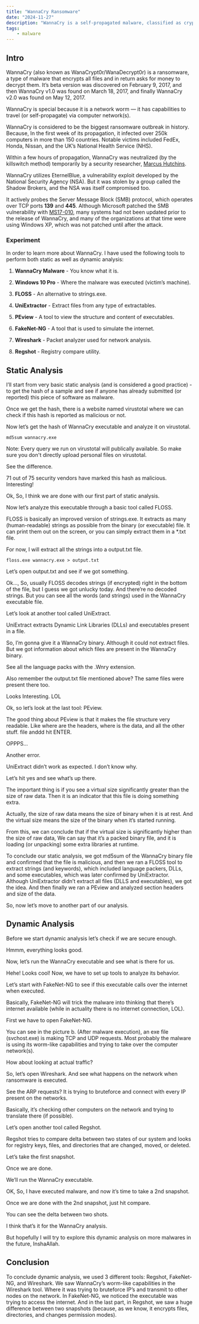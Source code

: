 ```yaml
---
title: "WannaCry Ransomware"
date: "2024-11-27"
description: "WannaCry is a self-propagated malware, classified as crypto-ransomware, that spread around the internet infecting over 250k computers in more than 150 countries."
tags:
    - malware
---
```



## Intro

WannaCry (also known as WanaCrypt0r/WanaDecrypt0r) is a ransomware, a type of malware that encrypts all files and in return asks for money to decrypt them. It’s beta version was discovered on February 9, 2017, and then WannaCry v1.0 was found on March 18, 2017, and finally WannaCry v2.0 was found on May 12, 2017.

WannaCry is special because it is a network worm — it has capabilities to travel (or self-propagate) via computer network(s).

WannaCry is considered to be the biggest ransomware outbreak in history. Because, In the first week of its propagation, it infected over 250k computers in more than 150 countries. Notable victims included FedEx, Honda, Nissan, and the UK’s National Health Service (NHS).

Within a few hours of propagation, WannaCry was neutralized (by the killswitch method) temporarily by a security researcher, [Marcus Hutchins](https://malwaretech.com/).

WannaCry utilizes EternelBlue, a vulnerability exploit developed by the National Security Agency (NSA). But it was stolen by a group called the Shadow Brokers, and the NSA was itself compromised too.

It actively probes the Server Message Block (SMB) protocol, which operates over TCP ports __139__ and __445__. Although Microsoft patched the SMB vulnerability with [MS17-010](https://learn.microsoft.com/en-us/security-updates/securitybulletins/2017/ms17-010), many systems had not been updated prior to the release of WannaCry, and many of the organizations at that time were using Windows XP, which was not patched until after the attack.

### Experiment

In order to learn more about WannaCry. I have used the following tools to perform both static as well as dynamic analysis:

1. **WannaCry Malware** - You know what it is.

2. **Windows 10 Pro** - Where the malware was executed (victim’s machine).

3. **FLOSS** - An alternative to strings.exe.

4. **UniExtractor** - Extract files from any type of extractables.

5. **PEview** - A tool to view the structure and content of executables.

6. **FakeNet-NG** - A tool that is used to simulate the internet.

7. **Wireshark** - Packet analyzer used for network analysis.

8. **Regshot** - Registry compare utility.


## Static Analysis

I’ll start from very basic static analysis (and is considered a good practice) - to get the hash of a sample and see if anyone has already submitted (or reported) this piece of software as malware.

Once we get the hash, there is a website named virustotal where we can check if this hash is reported as malicious or not.

Now let’s get the hash of WannaCry executable and analyze it on virustotal.

```shell
md5sum wannacry.exe
```

Note: Every query we run on virustotal will publically available. So make sure you don't directly upload personal files on virustotal.

See the difference.

71 out of 75 security vendors have marked this hash as malicious. Interesting!

Ok, So, I think we are done with our first part of static analysis.

Now let’s analyze this executable through a basic tool called FLOSS.

FLOSS is basically an improved version of strings.exe. It extracts as many (human-readable) strings as possible from the binary (or executable) file. It can print them out on the screen, or you can simply extract them in a *.txt file.

For now, I will extract all the strings into a output.txt file.

```shell
floss.exe wannacry.exe > output.txt
```

Let’s open output.txt and see if we got something.

Ok…, So, usually FLOSS decodes strings (if encrypted) right in the bottom of the file, but I guess we got unlucky today. And there’re no decoded strings. But you can see all the words (and strings) used in the WannaCry executable file.

Let’s look at another tool called UniExtract.

UniExtract extracts Dynamic Link Libraries (DLLs) and executables present in a file.

So, I’m gonna give it a WannaCry binary. Although it could not extract files. But we got information about which files are present in the WannaCry binary.

See all the language packs with the .Wnry extension.

Also remember the output.txt file mentioned above? The same files were present there too.

Looks Interesting. LOL

Ok, so let’s look at the last tool: PEview.

The good thing about PEview is that it makes the file structure very readable. Like where are the headers, where is the data, and all the other stuff. file anddd hit ENTER.

OPPPS…

Another error.

UniExtract didn’t work as expected. I don’t know why.

Let’s hit yes and see what’s up there.

The important thing is if you see a virtual size significantly greater than the size of raw data. Then it is an indicator that this file is doing something extra.

Actually, the size of raw data means the size of binary when it is at rest. And the virtual size means the size of the binary when it’s started running.

From this, we can conclude that if the virtual size is significantly higher than the size of raw data, We can say that it’s a packed binary file, and it is loading (or unpacking) some extra libraries at runtime.

To conclude our static analysis, we got md5sum of the WannaCry binary file and confirmed that the file is malicious, and then we ran a FLOSS tool to extract strings (and keywords), which included language packers, DLLs, and some executables, which was later confirmed by UniExtractor. Although UniExtractor didn’t extract all files (DLLS and executables), we got the idea. And then finally we ran a PEview and analyzed section headers and size of the data.

So, now let’s move to another part of our analysis.

## Dynamic Analysis

Before we start dynamic analysis let’s check if we are secure enough.

Hmmm, everything looks good.

Now, let’s run the WannaCry executable and see what is there for us.

Hehe! Looks cool! Now, we have to set up tools to analyze its behavior.

Let’s start with FakeNet-NG to see if this executable calls over the internet when executed.

Basically, FakeNet-NG will trick the malware into thinking that there’s internet available (while in actuality there is no internet connection, LOL).

First we have to open FakeNet-NG.

You can see in the picture b. (After malware execution), an exe file (svchost.exe) is making TCP and UDP requests. Most probably the malware is using its worm-like capabilities and trying to take over the computer network(s).

How about looking at actual traffic?

So, let’s open Wireshark. And see what happens on the network when ransomware is executed.

See the ARP requests? It is trying to bruteforce and connect with every IP present on the networks.

Basically, it’s checking other computers on the network and trying to translate there (if possible).

Let’s open another tool called Regshot.

Regshot tries to compare delta between two states of our system and looks for registry keys, files, and directories that are changed, moved, or deleted.

Let’s take the first snapshot.

Once we are done.

We’ll run the WannaCry executable.

OK, So, I have executed malware, and now it’s time to take a 2nd snapshot.

Once we are done with the 2nd snapshot, just hit compare.

You can see the delta between two shots.

I think that’s it for the WannaCry analysis.

But hopefully I will try to explore this dynamic analysis on more malwares in the future, InshaAllah.

## Conclusion

To conclude dynamic analysis, we used 3 different tools: Regshot, FakeNet-NG, and Wireshark. 
We saw WannaCry’s worm-like capabilities in the Wireshark tool. Where it was trying to bruteforce IP’s and transmit to other nodes on the network. 
In FakeNet-NG, we noticed the executable was trying to access the internet. 
And in the last part, in Regshot, we saw a huge difference between two snapshots (because, as we know, it encrypts files, directories, and changes permission modes).